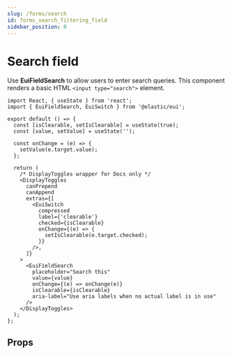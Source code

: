 ```yaml
---
slug: /forms/search
id: forms_search_filtering_field
sidebar_position: 0
---
```


# Search field


<EuiFormRowCallout />

Use **EuiFieldSearch** to allow users to enter search queries. This component renders a basic HTML `<input type="search">` element. 

```tsx interactive
import React, { useState } from 'react';
import { EuiFieldSearch, EuiSwitch } from '@elastic/eui';

export default () => {
  const [isClearable, setIsClearable] = useState(true);
  const [value, setValue] = useState('');

  const onChange = (e) => {
    setValue(e.target.value);
  };

  return (
    /* DisplayToggles wrapper for Docs only */
    <DisplayToggles
      canPrepend
      canAppend
      extras={[
        <EuiSwitch
          compressed
          label={'clearable'}
          checked={isClearable}
          onChange={(e) => {
            setIsClearable(e.target.checked);
          }}
        />,
      ]}
    >
      <EuiFieldSearch
        placeholder="Search this"
        value={value}
        onChange={(e) => onChange(e)}
        isClearable={isClearable}
        aria-label="Use aria labels when no actual label is in use"
      />
    </DisplayToggles>
  );
};
```

## Props


<PropTable definition={docgen.EuiFieldSearch} />
